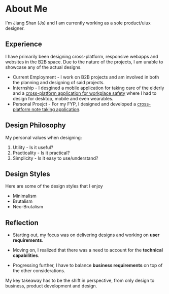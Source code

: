 # About Me

I'm Jiang Shan (Js) and I am currently working as a sole product/uiux designer.

## Experience

I have primarily been designing cross-platform, responsive webapps and websites in the B2B space. Due to the nature of the projects, I am unable to showcase any of the actual designs.

- Current Employment - I work on B2B projects and am involved in both the planning and designing of said projects.
- Internship - I desgined a mobile application for taking care of the elderly and a [cross-platform application for workplace safety](https://www.vulcanworks.ai)
where I had to design for desktop, mobile and even wearables.
- Personal Proejct - For my FYP, I designed and developed a [cross-platform note taking application](https://hdl.handle.net/10356/167387).

## Design Philosophy

My personal values when designing:

1. Utility - Is it useful?
2. Practicality - Is it practical?
3. Simplicity - Is it easy to use/understand?

## Design Styles

Here are some of the design styles that I enjoy

- Minimalism
- Brutalism
- Neo-Brutalism

## Reflection

- Starting out, my focus was on delivering designs and working on **user requirements**.

- Moving on, I realized that there was a need to account for the **technical capabilities**.

- Progressing further, I have to balance **business requirements** on top of the other considerations.

My key takeaway has to be the shift in perspective, from only design to business, product development and design.

